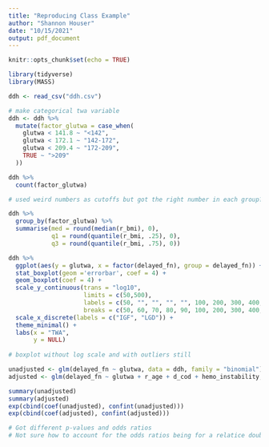 ```yaml
---
title: "Reproducing Class Example"
author: "Shannon Houser"
date: "10/15/2021"
output: pdf_document
---
```


```r
knitr::opts_chunk$set(echo = TRUE)
```

```r
library(tidyverse)
library(MASS)
```


```r
ddh <- read_csv("ddh.csv")
```

```r
# make categorical twa variable
ddh <- ddh %>% 
  mutate(factor_glutwa = case_when(
    glutwa < 141.8 ~ "<142",
    glutwa < 172.1 ~ "142-172",
    glutwa < 209.4 ~ "172-209",
    TRUE ~ ">209"
  ))

ddh %>% 
  count(factor_glutwa)

# used weird numbers as cutoffs but got the right number in each group?
```

```r
ddh %>% 
  group_by(factor_glutwa) %>% 
  summarise(med = round(median(r_bmi), 0),
            q1 = round(quantile(r_bmi, .25), 0),
            q3 = round(quantile(r_bmi, .75), 0))
```

```r
ddh %>% 
  ggplot(aes(y = glutwa, x = factor(delayed_fn), group = delayed_fn)) +
  stat_boxplot(geom ='errorbar', coef = 4) +
  geom_boxplot(coef = 4) +
  scale_y_continuous(trans = "log10",
                     limits = c(50,500),
                     labels = c(50, "", "", "", "", 100, 200, 300, 400, 500),
                     breaks = c(50, 60, 70, 80, 90, 100, 200, 300, 400, 500)) + 
  scale_x_discrete(labels = c("IGF", "LGD")) +
  theme_minimal() +
  labs(x = "TWA",
       y = NULL)
  
# boxplot without log scale and with outliers still
```

```r
unadjusted <- glm(delayed_fn ~ glutwa, data = ddh, family = "binomial")
adjusted <- glm(delayed_fn ~ glutwa + r_age + d_cod + hemo_instability, data = ddh, family = "binomial")

summary(unadjusted)
summary(adjusted)
exp(cbind(coef(unadjusted), confint(unadjusted)))  
exp(cbind(coef(adjusted), confint(adjusted)))

# Got different p-values and odds ratios
# Not sure how to account for the odds ratios being for a relatice doubling of twa glucose
```

